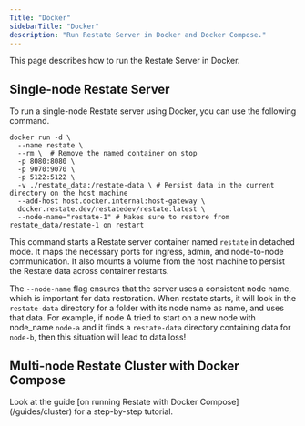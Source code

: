```yaml
---
Title: "Docker"
sidebarTitle: "Docker"
description: "Run Restate Server in Docker and Docker Compose."
---
```



This page describes how to run the Restate Server in Docker.

## Single-node Restate Server

To run a single-node Restate server using Docker, you can use the following command.

```shell
docker run -d \
  --name restate \
  --rm \  # Remove the named container on stop
  -p 8080:8080 \
  -p 9070:9070 \
  -p 5122:5122 \
  -v ./restate_data:/restate-data \ # Persist data in the current directory on the host machine
  --add-host host.docker.internal:host-gateway \
  docker.restate.dev/restatedev/restate:latest \
  --node-name="restate-1" # Makes sure to restore from restate_data/restate-1 on restart
```

This command starts a Restate server container named `restate` in detached mode.
It maps the necessary ports for ingress, admin, and node-to-node communication.
It also mounts a volume from the host machine to persist the Restate data across container restarts.

The `--node-name` flag ensures that the server uses a consistent node name, which is important for data restoration.
When restate starts, it will look in the `restate-data` directory for a folder with its node name as name, and uses that data.
For example, if node A tried to start on a new node with node_name `node-a` and it finds a `restate-data` directory containing data for `node-b`, then this situation will lead to data loss!


## Multi-node Restate Cluster with Docker Compose

<DockerComposeCluster/>

<Info>
    Look at the guide [on running Restate with Docker Compose](/guides/cluster) for a step-by-step tutorial.
</Info>